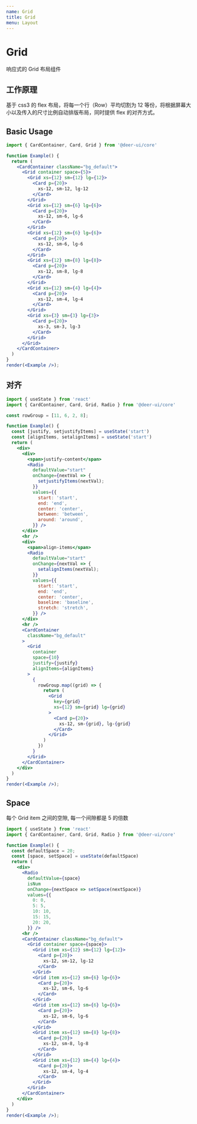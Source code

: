 ```yaml
---
name: Grid
title: Grid
menu: Layout
---
```


# Grid

响应式的 Grid 布局组件

## 工作原理

基于 css3 的 flex 布局，将每一个行（Row）平均切割为 12 等份，将根据屏幕大小以及传入的尺寸比例自动排版布局，同时提供 flex 的对齐方式。

## Basic Usage

```jsx live noInline
import { CardContainer, Card, Grid } from '@deer-ui/core'

function Example() {
  return (
    <CardContainer className="bg_default">
      <Grid container space={5}>
        <Grid xs={12} sm={12} lg={12}>
          <Card p={20}>
            xs-12, sm-12, lg-12
          </Card>
        </Grid>
        <Grid xs={12} sm={6} lg={6}>
          <Card p={20}>
            xs-12, sm-6, lg-6
          </Card>
        </Grid>
        <Grid xs={12} sm={6} lg={6}>
          <Card p={20}>
            xs-12, sm-6, lg-6
          </Card>
        </Grid>
        <Grid xs={12} sm={8} lg={8}>
          <Card p={20}>
            xs-12, sm-8, lg-8
          </Card>
        </Grid>
        <Grid xs={12} sm={4} lg={4}>
          <Card p={20}>
            xs-12, sm-4, lg-4
          </Card>
        </Grid>
        <Grid xs={3} sm={3} lg={3}>
          <Card p={20}>
            xs-3, sm-3, lg-3
          </Card>
        </Grid>
      </Grid>
    </CardContainer>
  )
}
render(<Example />);
```

## 对齐

```jsx live noInline
import { useState } from 'react'
import { CardContainer, Card, Grid, Radio } from '@deer-ui/core'

const rowGroup = [11, 6, 2, 8];

function Example() {
  const [justify, setjustifyItems] = useState('start')
  const [alignItems, setalignItems] = useState('start')
  return (
    <div>
      <div>
        <span>justify-content</span>
        <Radio 
          defaultValue="start"
          onChange={nextVal => {
            setjustifyItems(nextVal);
          }}
          values={{
            start: 'start',
            end: 'end',
            center: 'center',
            between: 'between',
            around: 'around',
          }} />
      </div>
      <hr />
      <div>
        <span>align-items</span>
        <Radio 
          defaultValue="start"
          onChange={nextVal => {
            setalignItems(nextVal);
          }}
          values={{
            start: 'start',
            end: 'end',
            center: 'center',
            baseline: 'baseline',
            stretch: 'stretch',
          }} />
      </div>
      <hr />
      <CardContainer 
        className="bg_default"
      >
        <Grid 
          container 
          space={10}
          justify={justify}
          alignItems={alignItems}
        >
          {
            rowGroup.map((grid) => {
              return (
                <Grid
                  key={grid}
                  xs={12} sm={grid} lg={grid}
                >
                  <Card p={20}>
                    xs-12, sm-{grid}, lg-{grid}
                  </Card>
                </Grid>
              )
            })
          }
        </Grid>
      </CardContainer>
    </div>
  )
}
render(<Example />);
```

## Space

每个 Grid item 之间的空隙, 每一个间隙都是 5 的倍数

```jsx live noInline
import { useState } from 'react'
import { CardContainer, Card, Grid, Radio } from '@deer-ui/core'

function Example() {
  const defaultSpace = 20;
  const [space, setSpace] = useState(defaultSpace)
  return (
    <div>
      <Radio 
        defaultValue={space}
        isNum
        onChange={nextSpace => setSpace(nextSpace)}
        values={{
          0: 0,
          5: 5,
          10: 10,
          15: 15,
          20: 20,
        }} />
      <hr />
      <CardContainer className="bg_default">
        <Grid container space={space}>
          <Grid item xs={12} sm={12} lg={12}>
            <Card p={20}>
              xs-12, sm-12, lg-12
            </Card>
          </Grid>
          <Grid item xs={12} sm={6} lg={6}>
            <Card p={20}>
              xs-12, sm-6, lg-6
            </Card>
          </Grid>
          <Grid item xs={12} sm={6} lg={6}>
            <Card p={20}>
              xs-12, sm-6, lg-6
            </Card>
          </Grid>
          <Grid item xs={12} sm={8} lg={8}>
            <Card p={20}>
              xs-12, sm-8, lg-8
            </Card>
          </Grid>
          <Grid item xs={12} sm={4} lg={4}>
            <Card p={20}>
              xs-12, sm-4, lg-4
            </Card>
          </Grid>
        </Grid>
      </CardContainer>
    </div>
  )
}
render(<Example />);
```
